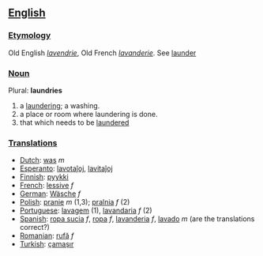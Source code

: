 == [[English]] ==
=== [[Etymology]] ===
Old English ''[[lavendrie]]'', Old French ''[[lavanderie]]''. See [[launder]]
=== [[Noun]] ===
Plural: '''laundries'''
# a [[laundering]]; a washing.
# a place or room where laundering is done.
# that which needs to be [[launder]]ed
=== [[Translations]] ===
*[[Dutch]]: [[was]] ''m''
*[[Esperanto]]: [[lavotaĵoj]], [[lavitaĵoj]]
*[[Finnish]]: [[pyykki]]
*[[French]]: [[lessive]] ''f''
*[[German]]: [[Wäsche]] ''f''
*[[Polish]]: [[pranie]] ''m'' (1,3); [[pralnia]] ''f'' (2)
*[[Portuguese]]: [[lavagem]] (1), [[lavandaria]] ''f'' (2)
*[[Spanish]]: [[ropa sucia]] ''f'', [[ropa]] ''f'', [[lavanderia]] ''f'', [[lavado]] ''m'' (are the translations correct?)
*[[Romanian]]: [[rufă]] ''f''
*[[Turkish]]: [[çamaşır]]